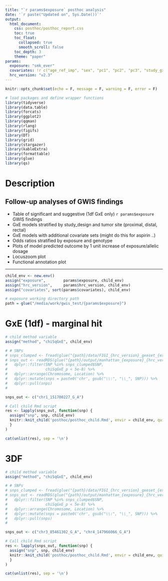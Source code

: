 ```yaml
---
title: "`r params$exposure` posthoc analysis"
date: '`r paste("Updated on", Sys.Date())`'
output: 
  html_document:
    css: posthoc/posthoc_report.css
    toc: true
    toc_float:
      collapsed: true
      smooth_scroll: false
    toc_depth: 3
    theme: "paper"
params:
  exposure: "smk_ever"
  covariates: !r c("age_ref_imp", "sex", "pc1", "pc2", "pc3", "study_gxe")
  hrc_version: "v2.3"
---
```


```r
knitr::opts_chunk$set(echo = F, message = F, warning = F, error = F)

# load packages and define wrapper functions
library(tidyverse)
library(data.table)
library(forcats)
library(ggplot2)
library(qqman)
library(rlang)
library(figifs)
library(DT)
library(grid)
library(stargazer)
library(kableExtra)
library(formattable)
library(glue)
library(qs)
```


# Description

## Follow-up analyses of GWIS findings  
- Table of significant and suggestive (1df GxE only) ```r params$exposure``` GWIS findings  
- GxE models stratified by study_design and tumor site (proximal, distal, rectal)  
- GxE models with additional covariate sets (might do this for aspirin ..)  
- Odds ratios stratified by exposure and genotype  
- Plots of model predicted outcome by 1 unit increase of exposure/allelic dosage  
- Locuszoom plot   
- Functional annotation plot   

---

<!-- define variables -->
```r
child_env <- new.env()
assign("exposure",        params$exposure, child_env)
assign("hrc_version",     params$hrc_version, child_env)
assign("covariates", sort(params$covariates), child_env)

# exposure working directory path
path = glue("/media/work/gwis_test/{params$exposure}")
```


# GxE (1df) - marginal hit
```r
# child method variable
assign("method", "chiSqGxE", child_env)

# # SNPs
# snps_clumped <- fread(glue("{path}/data/FIGI_{hrc_version}_gxeset_{exposure}_chiSqGxE_ldclump.clumped"), header = T, stringsAsFactors = F)
# snps_out <- readRDS(glue("{path}/output/manhattan_{exposure}_{hrc_version}_chiSqGxE_df.rds")) %>%
#   dplyr::filter(SNP %in% snps_clumped$SNP,
#                 chiSqGxE_p < 5e-8) %>%
#   dplyr::arrange(Chromosome, Location) %>%
#   dplyr::mutate(snps = paste0('chr', gsub("\\:", "\\_", SNP))) %>%
#   dplyr::pull(snps)
#

snps_out <- c("chr1_151700227_G_A")

# Call child Rmd script
res <- lapply(snps_out, function(snp) {
  assign("snp", snp, child_env)
  knitr::knit_child('posthoc/posthoc_child.Rmd', envir = child_env, quiet = TRUE)
  }
)

cat(unlist(res), sep = '\n')
```


# 3DF
```r
# child method variable
assign("method", "chiSqGxE", child_env)

# # SNPs
# snps_clumped <- fread(glue("{path}/data/FIGI_{hrc_version}_gxeset_{exposure}_chiSqGxE_ldclump.clumped"), header = T, stringsAsFactors = F)
# snps_out <- readRDS(glue("{path}/output/manhattan_{exposure}_{hrc_version}_chiSqGxE_df.rds")) %>%
#   dplyr::filter(SNP %in% snps_clumped$SNP,
#                 chiSqGxE_p < 5e-8) %>%
#   dplyr::arrange(Chromosome, Location) %>%
#   dplyr::mutate(snps = paste0('chr', gsub("\\:", "\\_", SNP))) %>%
#   dplyr::pull(snps)
#

snps_out <- c("chr3_85461302_G_A", "chr4_147966066_G_A")

# Call child Rmd script
res <- lapply(snps_out, function(snp) {
  assign("snp", snp, child_env)
  knitr::knit_child('posthoc/posthoc_child.Rmd', envir = child_env, quiet = TRUE)
  }
)

cat(unlist(res), sep = '\n')
```




<!-- # Two-step method (expectation based) -->
<!-- ```{r, results = 'asis'} -->
<!-- # child method variable -->
<!-- assign("method", "chiSqGxE", child_env) -->

<!-- # SNPs -->
<!-- # snps_clumped <- fread(glue("{path}/data/FIGI_{hrc_version}_gxeset_{exposure}_chiSqGxE_ldclump.clumped"), header = T, stringsAsFactors = F) -->
<!-- # snps_out <- readRDS(glue("{path}/output/twostep_liji_{exposure}_{hrc_version}_chiSqG_df.rds")) %>% -->
<!-- #   dplyr::arrange(Chromosome, Location) %>% -->
<!-- #   dplyr::mutate(snps = paste0('chr', gsub("\\:", "\\_", SNP))) %>% -->
<!-- #   dplyr::pull(snps) -->

<!-- snps_out <- c("chr2_136407479_A_G") -->

<!-- # Call child Rmd script -->
<!-- res <- lapply(snps_out, function(snp) { -->
<!--   assign("snp", snp, child_env) -->
<!--   knitr::knit_child('posthoc/posthoc_child.Rmd', envir = child_env, quiet = TRUE) -->
<!--   } -->
<!-- ) -->

<!-- cat(unlist(res), sep = '\n') -->
<!-- ``` -->


<!-- # GxE suggestive -->
<!-- Output models stratified by sex or tumor site to check for differences in associations -->
<!-- (consider adding locuszoom plots?) -->
<!-- ```{r, results = 'asis'} -->
<!-- # child method variable -->
<!-- assign("method", "chiSqGxE", child_env) -->

<!-- # SNPs -->
<!-- snps_clumped <- fread(glue("{path}/data/FIGI_{hrc_version}_gxeset_{exposure}_chiSqGxE_ldclump.clumped"), header = T, stringsAsFactors = F) -->
<!-- snps_out <- readRDS(glue("{path}/output/manhattan_{exposure}_{hrc_version}_chiSqGxE_df.rds")) %>% -->
<!--   dplyr::filter(SNP %in% snps_clumped$SNP,  -->
<!--                 chiSqGxE_p < 5e-6 | chiSqGxE_p > 5e-8) %>%  -->
<!--   dplyr::arrange(Chromosome, Location) %>% -->
<!--   dplyr::mutate(snps = paste0('chr', gsub("\\:", "\\_", SNP))) %>% -->
<!--   dplyr::pull(snps) -->

<!-- # Call child Rmd script -->
<!-- res <- lapply(snps_out, function(snp) { -->
<!--   assign("snp", snp, child_env) -->
<!--   knitr::knit_child('test_suggestive.Rmd', envir = child_env, quiet = TRUE) -->
<!--   } -->
<!-- ) -->

<!-- cat(unlist(res), sep = '\n') -->
<!-- ``` -->


